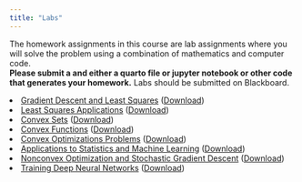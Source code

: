 ```yaml
---
title: "Labs"
---
```


The homework assignments in this course are lab assignments where you will solve the problem using a combination of mathematics and computer code.  
**Please submit a and either a quarto file or jupyter notebook or other code that generates your homework.** Labs should be submitted on Blackboard.

<col start='1'>
<li value='1'> <a href='https://htmlpreview.github.io/?https://georgehagstrom.github.io/DATA609Spring2025/assignments/labs/Lab1.html'>Gradient Descent and Least Squares</a> (<a href=https://github.com/georgehagstrom/DATA609Spring2025/blob/main/website/assignments/labs/Lab1.qmd?raw=true'>Download</a>)</li>

<li value='2'> <a href='https://htmlpreview.github.io/?https://georgehagstrom.github.io/DATA609Spring2025/assignments/labs/Lab2.html'>Least Squares Applications</a> (<a href='https://github.com/georgehagstrom/DATA609Spring2025/blob/main/website/assignments/labs/Lab2.qmd?raw=true'>Download</a>)</li>

<li value='3'> <a href='https://htmlpreview.github.io/?https://georgehagstrom.github.io/DATA609Spring2025/assignments/labs/tbd.html'>Convex Sets</a> (<a href='https://github.com/georgehagstrom/DATA607/blob/main/website/assignments/labs/tbd.qmd?raw=true'>Download</a>)</li>

<li value='4'> <a href='https://htmlpreview.github.io/?https://georgehagstrom.github.io/DATA609Spring2025/assignments/labs/Lab4.html'>Convex Functions</a> (<a href='https://github.com/georgehagstrom/DATA609Spring2025/blob/main/website/assignments/labs/tbd.qmd?raw=true'>Download</a>)</li>

<li value='5'> <a href='https://htmlpreview.github.io/?https://georgehagstrom.github.io/DATA609Spring2025/assignments/labs/Lab5.html'>Convex Optimizations Problems</a> (<a href='https://github.com/georgehagstrom/DATA609Spring2025/blob/main/website/assignments/labs/Lab5.qmd?raw=true'>Download</a>)</li>

<li value='6'> <a href='https://htmlpreview.github.io/?https://georgehagstrom.github.io/DATA609Spring2025/assignments/labs/Lab6.html'>Applications to Statistics and Machine Learning</a> (<a href='https://github.com/georgehagstrom/DATA607/blob/main/website/assignments/labs/Lab6.qmd?raw=true'>Download</a>)</li>

<li value='7'> <a href='https://htmlpreview.github.io/?https://georgehagstrom.github.io/DATA609Spring2025/assignments/labs/Lab7.html'>Nonconvex Optimization and Stochastic Gradient Descent</a> (<a href='https://github.com/georgehagstrom/DATA609Spring2025/blob/main/website/assignments/labs/Lab7.qmd?raw=true'>Download</a>)</li>

<li value='8'> <a href='https://htmlpreview.github.io/?https://georgehagstrom.github.io/DATA609Spring2025/assignments/labs/Lab8.html'>Training Deep Neural Networks</a> (<a href='https://github.com/georgehagstrom/DATA609Spring2025/blob/main/website/assignments/labs/tbd.qmd?raw=true'>Download</a>)</li>


</ol>
